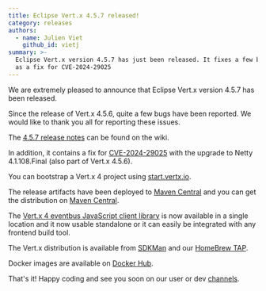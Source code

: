 ```yaml
---
title: Eclipse Vert.x 4.5.7 released!
category: releases
authors:
  - name: Julien Viet
    github_id: vietj
summary: >-
  Eclipse Vert.x version 4.5.7 has just been released. It fixes a few bugs that have been reported by the community as well
  as a fix for CVE-2024-29025
---
```


We are extremely pleased to announce that Eclipse Vert.x version 4.5.7 has been released.

Since the release of Vert.x 4.5.6, quite a few bugs have been reported. We would like to thank you all for reporting these issues.

The [4.5.7 release notes](https://github.com/vert-x3/wiki/wiki/4.5.7-Release-Notes) can be found on the wiki.

In addition, it contains a fix for [CVE-2024-29025](https://cve.mitre.org/cgi-bin/cvename.cgi?name=CVE-2024-29025) with the upgrade
to Netty 4.1.108.Final (also part of Vert.x 4.5.6).

You can bootstrap a Vert.x 4 project using [start.vertx.io](https://start.vertx.io).

The release artifacts have been deployed to [Maven Central](https://search.maven.org/search?q=g:io.vertx%20AND%20v:4.5.7) and
you can get the distribution on [Maven Central](https://repo1.maven.org/maven2/io/vertx/vertx-stack-manager/4.5.3/).

The [Vert.x 4 eventbus JavaScript client library](https://www.npmjs.com/package/@vertx/eventbus-bridge-client.js) is now available
in a single location and it now usable standalone or it can easily be integrated with any frontend build tool.

The Vert.x distribution is available from [SDKMan](https://sdkman.io) and our
[HomeBrew TAP](https://github.com/vertx-distrib/homebrew-tap).

Docker images are available on [Docker Hub](https://hub.docker.com/u/vertx/).

That's it! Happy coding and see you soon on our user or dev [channels](https://vertx.io/channels).

